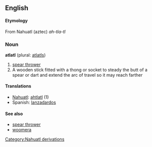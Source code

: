 ==English==
====Etymology====
From Nahuatl (aztec) ''ah-tla-tl''

===Noun===
'''atlatl''' (plural: [[atlatls]])

# [[spear thrower]]
# A wooden stick fitted with a thong or socket to steady the butt of a spear or dart and extend the arc of travel so it may reach farther

====Translations====
*[[Nahuatl]]: [[ahtlatl]] (1)
*Spanish: [[lanzadardos]]

====See also====
*[[spear thrower]]
*[[woomera]]
[[Category:Nahuatl derivations]]
